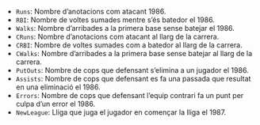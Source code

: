 * `Runs`: Nombre d'anotacions com atacant 1986.
* `RBI`: Nombre de voltes sumades mentre s'és batedor el 1986.
* `Walks`: Nombre d'arribades a la primera base sense batejar el 1986.
* `CRuns`: Nombre d'anotacions com atacant al llarg de la carrera.
* `CRBI`: Nombre de voltes sumades com a batedor al llarg de la carrera.
* `CWalks`: Nombre d'arribades a la primera base sense batejar al llarg de la carrera.
* `PutOuts`: Nombre de cops que defensant s'elimina a un jugador el 1986.
* `Assists`: Nombre de cops que defensant es fa una passada que resultat en una eliminació el 1986.
* `Errors`: Nombre de cops que defensant l'equip contrari fa un punt per culpa d'un error el 1986.
* `NewLeague`: Lliga que juga el jugador en començar la lliga el 1987.
